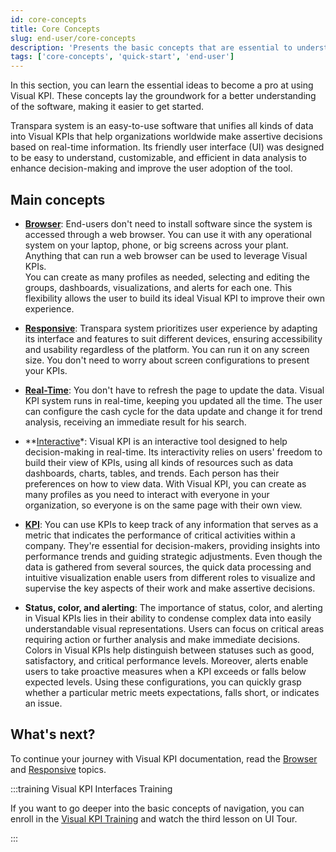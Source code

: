 ```yaml
---
id: core-concepts
title: Core Concepts
slug: end-user/core-concepts
description: 'Presents the basic concepts that are essential to understand the Transpara product.'
tags: ['core-concepts', 'quick-start', 'end-user']
---
```


In this section, you can learn the essential ideas to become a pro at using Visual KPI. These concepts lay the groundwork for a better understanding of the software, making it easier to get started.

Transpara system is an easy-to-use software that unifies all kinds of data into Visual KPIs that help organizations worldwide make assertive decisions based on real-time information. Its friendly user interface (UI) was designed to be easy to understand, customizable, and efficient in data analysis to enhance decision-making and improve the user adoption of the tool.

## Main concepts

- **[Browser](browser)**: End-users don't need to install software since the system is accessed through a web browser. You can use it with any operational system on your laptop, phone, or big screens across your plant. Anything that can run a web browser can be used to leverage Visual KPIs.  
You can create as many profiles as needed, selecting and editing the groups, dashboards, visualizations, and alerts for each one. This flexibility allows the user to build its ideal Visual KPI to improve their own experience.

- **[Responsive](responsive)**: Transpara system prioritizes user experience by adapting its interface and features to suit different devices, ensuring accessibility and usability regardless of the platform. You can run it on any screen size. You don't need to worry about screen configurations to present your KPIs.

- **[Real-Time](real-time)**: You don't have to refresh the page to update the data. Visual KPI system runs in real-time, keeping you updated all the time. The user can configure the cash cycle for the data update and change it for trend analysis, receiving an immediate result for his search.

- **[Interactive](*interactive)*: Visual KPI is an interactive tool designed to help decision-making in real-time. Its interactivity relies on users' freedom to build their view of KPIs, using all kinds of resources such as data dashboards, charts, tables, and trends. Each person has their preferences on how to view data. With Visual KPI, you can create as many profiles as you need to interact with everyone in your organization, so everyone is on the same page with their own view.

- **[KPI](kpi)**: You can use KPIs to keep track of any information that serves as a metric that indicates the performance of critical activities within a company. They're essential for decision-makers, providing insights into performance trends and guiding strategic adjustments. Even though the data is gathered from several sources, the quick data processing and intuitive visualization enable users from different roles to visualize and supervise the key aspects of their work and make assertive decisions.

- **Status, color, and alerting**: The importance of status, color, and alerting in Visual KPIs lies in their ability to condense complex data into easily understandable visual representations. Users can focus on critical areas requiring action or further analysis and make immediate decisions. Colors in Visual KPIs help distinguish between statuses such as good, satisfactory, and critical performance levels. Moreover, alerts enable users to take proactive measures when a KPI exceeds or falls below expected levels. Using these configurations, you can quickly grasp whether a particular metric meets expectations, falls short, or indicates an issue.

## What's next?

To continue your journey with Visual KPI documentation, read the [Browser](browser) and [Responsive](responsive) topics.

:::training Visual KPI Interfaces Training

If you want to go deeper into the basic concepts of navigation, you can enroll in the [Visual KPI Training](https://www.transpara.com/course/visual-kpi-end-user/) and watch the third lesson on UI Tour.

:::
